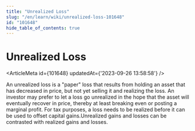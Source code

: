 ```yaml
---
title: "Unrealized Loss"
slug: "/en/learn/wiki/unrealized-loss-101648"
id: "101648"
hide_table_of_contents: true
---
```



# Unrealized Loss

<ArticleMeta id={101648} updatedAt={'2023-09-26 13:58:58'} />
<div className='border-solid border-b border-t-0 my-4 border-[var(--ifm-color-gray-300)]' />

An unrealized loss is a "paper" loss that results from holding an asset that has decreased in price, but not yet selling it and realizing the loss. An investor may prefer to let a loss go unrealized in the hope that the asset will eventually recover in price, thereby at least breaking even or posting a marginal profit. For tax purposes, a loss needs to be realized before it can be used to offset capital gains.Unrealized gains and losses can be contrasted with realized gains and losses.

